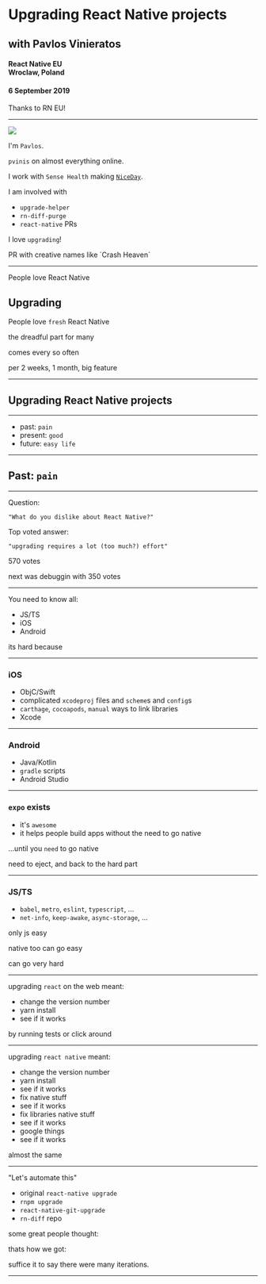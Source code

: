 



<Head>
	<link href="https://pvinis.github.io/iosevka-webfont/2.3.0/webfont.css" rel="stylesheet" />
</Head>


# Upgrading React Native projects

## with Pavlos Vinieratos

#### React Native EU <br /> Wroclaw, Poland

#### 6 September 2019

<Notes>
Thanks to RN EU!
</Notes>

---

<Split>

<img src={myFace} />

I'm `Pavlos`.

`pvinis` on almost everything online.

I work with `Sense Health` making [`NiceDay`](https://niceday.app/).

<Appear>
<div>
I am involved with

- `upgrade-helper`
- `rn-diff-purge`
- `react-native` PRs

I love `upgrading`!
</div>
</Appear>

</Split>

<Notes>
PR with creative names like `Crash Heaven`
</Notes>

---
<!--

I enjoy making things that:

- `work`
- work `well`
- work `simply`

mostly in that order.

---
-->

People love React Native

<RAppear>

## Upgrading

People love `fresh` React Native

</RAppear>

<Notes>
the dreadful part for many

comes every so often

per 2 weeks, 1 month, big feature
</Notes>

---

## Upgrading React Native projects

---

- past: `pain`
- present: `good`
- future: `easy life`

---

## Past: `pain`

---

Question:

`"What do you dislike about React Native?"`

Top voted answer:

`"upgrading requires a lot (too much?) effort"`

<Notes>
570 votes

next was debuggin with 350 votes
</Notes>

---

You need to know all:
- JS/TS
- iOS
- Android

<Notes>
its hard because
</Notes>

---

### iOS

- ObjC/Swift
- complicated `xcodeproj` files and `scheme`s and `config`s
- `carthage`, `cocoapods`, `manual` ways to link libraries
- Xcode

---

### Android

- Java/Kotlin
- `gradle` scripts
- Android Studio

---

### `expo` exists

- it's `awesome`
- it helps people build apps without the need to go native

<Appear>

...until you `need` to go native

</Appear>

<Notes>
need to eject, and back to the hard part
</Notes>

---

### JS/TS

- `babel`, `metro`, `eslint`, `typescript`, ...
- `net-info`, `keep-awake`, `async-storage`, ...

<Notes>
only js easy

native too can go easy

can go very hard
</Notes>

---

upgrading `react` on the web meant:

- change the version number
- yarn install
- see if it works

<Notes>
by running tests or click around
</Notes>

---

upgrading `react native` meant:

- change the version number
- yarn install
- see if it works
- fix native stuff
- see if it works
- fix libraries native stuff
- see if it works
- google things
- see if it works

<Notes>
almost the same
</Notes>

---

"Let's automate this"

- original `react-native upgrade`
- `rnpm upgrade`
- `react-native-git-upgrade`
- `rn-diff` repo

<Notes>
some great people thought:

thats how we got:

suffice it to say there were many iterations.
</Notes>

---

<!--

#### current work

purge seems to be the most stable and consistent way to do the upgrades using this way (this way is to get the template, old and new, and compare).
purge-web is a simple interface to get the manual diffs
in 0.59 @thymikee already made rn-cli to do `react-native upgrade` using the purge way, and we will improve on this.
there is also work done @watadarkstar to take the simple purge-web and supercharge it, so users can have one place they can go, adn no matter if they prefer manual, automatic or whatever, they can get instructions to complete the upgrade.
(of course each project is unique and we can never cover everyone, but we can cover most people, and most rn core related things. everything else that someone might add, it kind of becomes their responsibility to make sure it works after an upgrade)

@ncuillery
@lucasbento
@kelset
@cpojer

@watadarkstar iamrestrepo

add laravel and ingite guy

---

#### future: cli, website

try the link-less for android and maybe cocoapods for ios

purge running in CI

---

demo?

real senario
i want to upgrade!
go read the changelog first. learn about what and why of changes (or blog)
i read it, it was cool stuff, i want it!
run `react-native upgrade`
but you said its not ready yet! or it didnt work for me!
true. go to upgrade-helper do it manually
start with config and js stuff, go to ios and android after
yey done!
run your tests, manual test
yeayea let me add hooks.
do it, you have the latest version


final:
changelog
upgrade auto or manual
make sure it not broken
enjoy the new stuff




qna form?

hand-up poll:
- i have done an upgrade
- i prefer manual or i prefer auto


---

# Questions?

- sense
- links to all the others, like bento, mfik or something, etc.
- packt upgrade video?



https://pvin.is




why i like upgrading

give me betas and take my soul


qna form?


make a slide with stuff added in each release, and say that its also a bunch of fixes. Itterally, “a bunch”




ng the scope of this issue but if you have the desire to answer further I would appreciate the help.
Essentially react-native upgrade was not working for me so I am going the manual route. The first link you have provided for the upgrade guide is what I have been referencing.
However, it's a bit confusing.
Am I supposed to literally update the MODIFIED files by pasting in the changes?
When a file is ADDED how do you know it's proper location in the project?
For ios/Podfile which was added, do to add all of those pods somewhere specific? Or just the text above the message "All these libraries below have been removed from the Xcode project file and now live in the Podfile. Cocoapods handles the linking now. Here you can add more libraries with native modules."? What about all the pods below?
Thanks for your time. Sorry it's just that this upgrade process isn't very clear to me.



future: cli, website
try the link-less for android and maybe cocoapods for ios

demo?

real senario
i want to upgrade!
go read the changelog first. learn about what and why of changes (or blog)
i read it, it was cool stuff, i want it!
run `react-native upgrade`
but you said its not ready yet! or it didnt work for me!
true. go to upgrade-helper do it manually
start with config and js stuff, go to ios and android after
yey done!
run your tests, manual test
yeayea let me add hooks.
do it, you have the latest version


final:
changelog
upgrade auto or manual
make sure it not broken
enjoy the new stuff
 -->


<!--

hand-up poll:
- i have done an upgrade
- i prefer manual or i prefer auto

credits:
- sense
- links to all the others, like bento, mfik or something, etc.
- my blog
- my twitter and gh
- packt upgrade video?
- -->

<!--

https://medium.com/@marcelkalveram/upgrading-react-native-to-version-0-59-and-beyond-a-step-by-step-guide-d4c2926dd482 -->

<!--

'<insert github comments here for upgrading> '
<insert my comment with help how to do it>

link to https://github.com/pvinis/talk-upgrading-react-native/

upload to speakerdeck,
and to my website -->


<!--

- `react-native upgrade`
- open the diff and go through the files
	- first the easy files like package.json, eslintrc, gradle etc
	- trying android
	- https://github.com/react-native-community/cli/blob/master/docs/configuration.md to move rnpm to react-native.config.js
	- trying to make the android with libs without auto, work

links:
https://github.com/guhungry/laravel-diff-purge
https://github.com/nirre7/ignite-bowser-diff-purge



add footer with @pvinis and maaaybe number slides

-->
